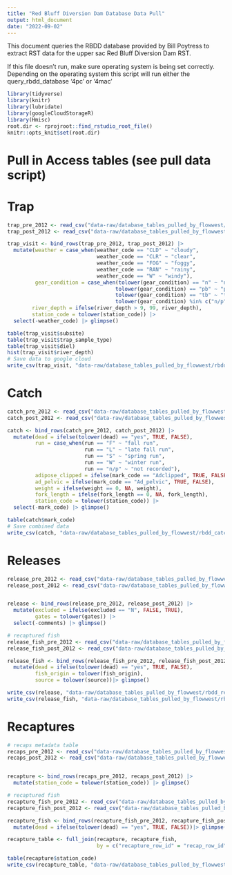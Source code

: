 ```yaml
---
title: "Red Bluff Diversion Dam Database Data Pull"
output: html_document
date: "2022-09-02"
---
```


This document queries the RBDD database provided by Bill Poytress to extract
RST data for the upper sac Red Bluff Diversion Dam RST. 

If this file doesn't run, make sure operating system is being set correctly. 
Depending on the operating system this script will run either the query_rbdd_database
'4pc' or '4mac'


```r
library(tidyverse)
library(knitr)
library(lubridate)
library(googleCloudStorageR)
library(Hmisc)
root.dir <- rprojroot::find_rstudio_root_file()
knitr::opts_knit$set(root.dir)
```


# Pull in Access tables (see pull data script)


# Trap
```r
trap_pre_2012 <- read_csv("data-raw/database_tables_pulled_by_flowwest/trap_access_post_2012.csv")
trap_post_2012 <- read_csv("data-raw/database_tables_pulled_by_flowwest/trap_access_pre_2012.csv")

trap_visit <- bind_rows(trap_pre_2012, trap_post_2012) |> 
  mutate(weather = case_when(weather_code == "CLD" ~ "cloudy", 
                             weather_code == "CLR" ~ "clear", 
                             weather_code == "FOG" ~ "foggy", 
                             weather_code == "RAN" ~ "rainy", 
                             weather_code == "W" ~ "windy"),
         gear_condition = case_when(tolower(gear_condition) == "n" ~ "normal", 
                                   tolower(gear_condition) == "pb" ~ "partial block",
                                   tolower(gear_condition) == "tb" ~ "total block",
                                   tolower(gear_condition) %in% c("n/p", "nr") ~ "not recorded"),
        river_depth = ifelse(river_depth > 9, 99, river_depth),
        station_code = tolower(station_code)) |> 
  select(-weather_code) |> glimpse()

table(trap_visit$subsite)
table(trap_visit$trap_sample_type)
table(trap_visit$diel)
hist(trap_visit$river_depth)
# Save data to google cloud
write_csv(trap_visit, "data-raw/database_tables_pulled_by_flowwest/rbdd_trap_raw_combined.csv")
```

# Catch
```r
catch_pre_2012 <- read_csv("data-raw/database_tables_pulled_by_flowwest/catch_access_post_2012.csv")
catch_post_2012 <- read_csv("data-raw/database_tables_pulled_by_flowwest/catch_access_pre_2012.csv")

catch <- bind_rows(catch_pre_2012, catch_post_2012) |> 
  mutate(dead = ifelse(tolower(dead) == "yes", TRUE, FALSE),
         run = case_when(run == "F" ~ "fall run", 
                         run == "L" ~ "late fall run", 
                         run == "S" ~ "spring run", 
                         run == "W" ~ "winter run",
                         run == "n/p" ~ "not recorded"),
         adipose_clipped = ifelse(mark_code == "Adclipped", TRUE, FALSE),
         ad_pelvic = ifelse(mark_code == "Ad_pelvic", TRUE, FALSE),
         weight = ifelse(weight == 0, NA, weight),
         fork_length = ifelse(fork_length == 0, NA, fork_length),
         station_code = tolower(station_code)) |> 
  select(-mark_code) |> glimpse()

table(catch$mark_code)
# Save combined data
write_csv(catch, "data-raw/database_tables_pulled_by_flowwest/rbdd_catch_raw_combined.csv")
```

# Releases 
```r
release_pre_2012 <- read_csv("data-raw/database_tables_pulled_by_flowwest/release_access_post_2012.csv")
release_post_2012 <- read_csv("data-raw/database_tables_pulled_by_flowwest/release_access_pre_2012.csv")


release <- bind_rows(release_pre_2012, release_post_2012) |> 
  mutate(excluded = ifelse(excluded == "N", FALSE, TRUE),
         gates = tolower(gates)) |> 
  select(-comments) |> glimpse()

# recaptured fish 
release_fish_pre_2012 <- read_csv("data-raw/database_tables_pulled_by_flowwest/release_fishaccess_post_2012.csv")
release_fish_post_2012 <- read_csv("data-raw/database_tables_pulled_by_flowwest/release_fishaccess_pre_2012.csv")

release_fish <- bind_rows(release_fish_pre_2012, release_fish_post_2012) |> 
  mutate(dead = ifelse(tolower(dead) == "yes", TRUE, FALSE),
         fish_origin = tolower(fish_origin),
         source = tolower(source))|> glimpse()

write_csv(release, "data-raw/database_tables_pulled_by_flowwest/rbdd_releases_raw.csv")
write_csv(release_fish, "data-raw/database_tables_pulled_by_flowwest/rbdd_release_fish_raw.csv")

```

# Recaptures 
```r
# recaps metadata table 
recaps_pre_2012 <- read_csv("data-raw/database_tables_pulled_by_flowwest/recapture_access_post_2012.csv")
recaps_post_2012 <- read_csv("data-raw/database_tables_pulled_by_flowwest/recapture_access_pre_2012.csv")


recapture <- bind_rows(recaps_pre_2012, recaps_post_2012) |> 
  mutate(station_code = tolower(station_code)) |> glimpse()

# recaptured fish 
recapture_fish_pre_2012 <- read_csv("data-raw/database_tables_pulled_by_flowwest/recapture_fishaccess_post_2012.csv")
recapture_fish_post_2012 <- read_csv("data-raw/database_tables_pulled_by_flowwest/recapture_fishaccess_pre_2012.csv")

recapture_fish <- bind_rows(recapture_fish_pre_2012, recapture_fish_post_2012) |> 
  mutate(dead = ifelse(tolower(dead) == "yes", TRUE, FALSE))|> glimpse()

recapture_table <- full_join(recapture, recapture_fish, 
                             by = c("recapture_row_id" = "recap_row_id")) |> glimpse()

table(recapture$station_code)
write_csv(recapture_table, "data-raw/database_tables_pulled_by_flowwest/rbdd_recaptures_raw.csv")

```

